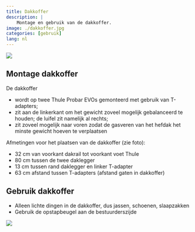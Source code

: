 ```yaml
---
title: Dakkoffer
description: |
    Montage en gebruik van de dakkoffer.
image: ./dakkoffer.jpg
categories: [gebruik]
lang: nl
---
```


![](dakkoffer.jpg)

## Montage dakkoffer

De dakkoffer

- wordt op twee Thule Probar EVOs gemonteerd met gebruik van T-adapters;
- zit aan de linkerkant om het gewicht zoveel mogelijk gebalanceerd te houden; de luifel zit namelijk al rechts;
- zit zoveel mogelijk naar voren zodat de gasveren van het hefdak het minste gewicht hoeven te verplaatsen

Afmetingen voor het plaatsen van de dakkoffer (zie foto):

- 32 cm van voorkant dakrail tot voorkant voet Thule
- 80 cm tussen de twee daklegger
- 13 cm tussen rand daklegger en linker T-adapter
- 63 cm afstand tussen T-adapters (afstand gaten in dakkoffer)


## Gebruik dakkoffer

- Alleen lichte dingen in de dakkoffer, dus jassen, schoenen, slaapzakken
- Gebruik de opstapbeugel aan de bestuurderszijde

![](opstapbeugel.jpg)